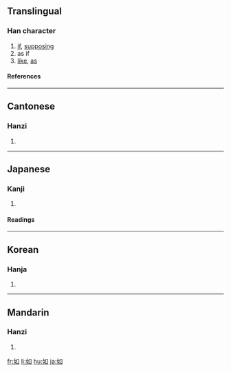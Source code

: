 ==Translingual==
{{stroke order|type=animate}}
===Han character===
{{Han char|rn=38|rad=女|as=03|sn=6|four=4640<sub>0</sub>|canj=女口 (VR)|ids=⿰[[女]][[口]]}}
# [[if]], [[supposing]]
# as if
# [[like]], [[as]]
====References====
{{Han ref|kx=0255.210|dkj=06060|hdz=21025.090|uh=5982|ud=22914|bh=A670|bd=42608}}
----

==Cantonese==
===Hanzi===
{{yue-hanzi|jyut=|y=yu4}}
# {{defn|Cantonese}}
----
==Japanese==
===Kanji===
{{ja-kanji|grade=c|rs=女03}}
# {{defn|Japanese}} 
====Readings====
{{ja-readings|on=[[じょ]] (jo), [[にょ]] (nyo)|kun=[[ごとく]] (gotoku), [[しく]] (shiku), [[ゆく]] (yuku)}}
----
==Korean==
===Hanja===
{{ko-hanja|hangeul=여|eumhun=같을|rv=yeo|mr=yŏ}}
# {{defn|Korean}}
----

==Mandarin==
===Hanzi===
{{cmn-hanzi|pin=[[rú]] ([[ru2]])|wg=ju<sup>2</sup>}}
# {{defn|Mandarin}}

[[fr:如]]
[[li:如]]
[[hu:如]]
[[ja:如]]